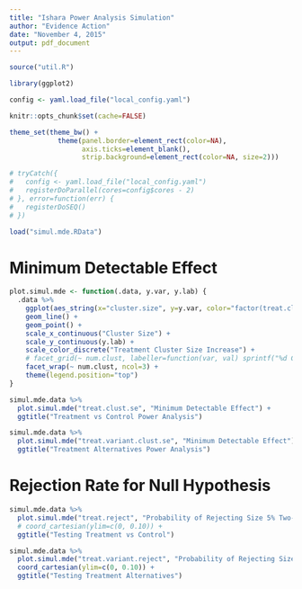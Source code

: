 ```yaml
---
title: "Ishara Power Analysis Simulation"
author: "Evidence Action"
date: "November 4, 2015"
output: pdf_document
---
```


```r
source("util.R")

library(ggplot2)

config <- yaml.load_file("local_config.yaml")

knitr::opts_chunk$set(cache=FALSE) 

theme_set(theme_bw() + 
            theme(panel.border=element_rect(color=NA), 
                  axis.ticks=element_blank(), 
                  strip.background=element_rect(color=NA, size=2)))

# tryCatch({
#   config <- yaml.load_file("local_config.yaml")
#   registerDoParallel(cores=config$cores - 2)
# }, error=function(err) {
#   registerDoSEQ()
# })

load("simul.mde.RData")
```

# Minimum Detectable Effect

```r
plot.simul.mde <- function(.data, y.var, y.lab) {
  .data %>% 
    ggplot(aes_string(x="cluster.size", y=y.var, color="factor(treat.clust.size.incr)")) +
    geom_line() +
    geom_point() +
    scale_x_continuous("Cluster Size") +
    scale_y_continuous(y.lab) +
    scale_color_discrete("Treatment Cluster Size Increase") +
    # facet_grid(~ num.clust, labeller=function(var, val) sprintf("%d Clusters", val)) +
    facet_wrap(~ num.clust, ncol=3) +
    theme(legend.position="top")
}
```

```r
simul.mde.data %>% 
  plot.simul.mde("treat.clust.se", "Minimum Detectable Effect") +
  ggtitle("Treatment vs Control Power Analysis") 
```

```r
simul.mde.data %>%
  plot.simul.mde("treat.variant.clust.se", "Minimum Detectable Effect") +
  ggtitle("Treatment Alternatives Power Analysis")
```

# Rejection Rate for Null Hypothesis

```r
simul.mde.data %>%
  plot.simul.mde("treat.reject", "Probability of Rejecting Size 5% Two-Sided Test") +
  # coord_cartesian(ylim=c(0, 0.10)) +
  ggtitle("Testing Treatment vs Control")
```

```r
simul.mde.data %>%
  plot.simul.mde("treat.variant.reject", "Probability of Rejecting Size 5% Two-Sided Test") +
  coord_cartesian(ylim=c(0, 0.10)) +
  ggtitle("Testing Treatment Alternatives")
```